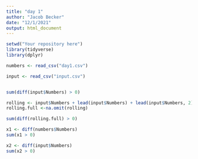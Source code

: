 ---
title: "day 1"
author: "Jacob Becker"
date: "12/1/2021"
output: html_document
---

```{r setup, include=FALSE}
setwd("Your repository here")
library(tidyverse)
library(dplyr)
```

```{r}
numbers <- read_csv("day1.csv")

input <- read_csv("input.csv")


sum(diff(input$Numbers) > 0)
```

```{r}
rolling <- input$Numbers + lead(input$Numbers) + lead(input$Numbers, 2)
rolling.full <-na.omit(rolling)

sum(diff(rolling.full) > 0)
```


```{r}
x1 <- diff(numbers$Numbers)
sum(x1 > 0)

x2 <- diff(input$Numbers)
sum(x2 > 0)
```

